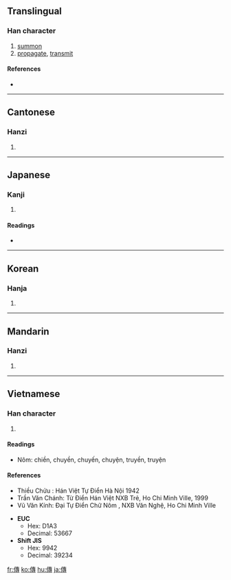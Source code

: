 {{also|传|伝}}
==Translingual==

===Han character===
{{Han char|rn=9|rad=人|as=11|sn=13|four=2524<sub>3</sub>|canj=人十戈戈 (OJII)}}

# [[summon]]
# [[propagate]], [[transmit]]

====References====
* {{Han ref|kx=0114.230|dkj=01019|dj=0243.020|hdz=10208.090|uh=50B3|ud=20659|bh=B6C7|bd=46791}}

----

==Cantonese==

===Hanzi===
{{yue-hanzi|jyut=|y=chyun4}}

# {{defn|Cantonese|sort=人11}}

----

==Japanese==

===Kanji===
{{ja-kanji|grade=|rs=人11}}

# {{defn|Japanese}}

====Readings====
* {{ja-readings|on=[[でん]] (den), [[てん]] (ten)|kun=[[つたえる]] (tsutaeru)}}

----

==Korean==

===Hanja===
{{ko-hanja|hangeul=전|rv=jeon|mr=chŏn}}

# {{defn|Korean|sort=人11}}

----

==Mandarin==

===Hanzi===
{{cmn-hanzi|sim=传|pin=[[chuán]] ([[chuan2]])|wg=ch'uan<sup>2</sup>}}

# {{defn|Mandarin|sort=人11}}

----

==Vietnamese==

===Han character===
{{vi-hantu|truyền, truyện|rs=人11}}

# {{defn|Vietnamese|sort=人11}}

====Readings====
* Nôm: chiền, chuyền, chuyến, chuyện, truyền, truyện
====References====
* Thiều Chửu : Hán Việt Tự Điển  Hà Nội 1942
* Trần Văn Chánh: Từ Điển Hán Việt NXB Trẻ, Ho Chi Minh Ville, 1999
* Vũ Văn Kính: Đại Tự Điển Chữ Nôm , NXB Văn Nghệ, Ho Chi Minh Ville

* '''EUC'''
** Hex: D1A3
** Decimal: 53667
* '''Shift JIS'''
** Hex: 9942
** Decimal: 39234

[[fr:傳]]
[[ko:傳]]
[[hu:傳]]
[[ja:傳]]